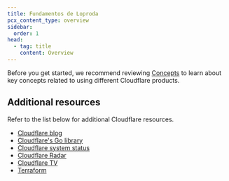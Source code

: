 ```yaml
---
title: Fundamentos de Loproda
pcx_content_type: overview
sidebar:
  order: 1
head:
  - tag: title
    content: Overview
---
```



<Render file="what-is-cloudflare" product="fundamentals" />

Before you get started, we recommend reviewing [Concepts](/fundamentals/concepts/) to learn about key concepts related to using different Cloudflare products.

## Additional resources

Refer to the list below for additional Cloudflare resources.

- [Cloudflare blog](https://blog.cloudflare.com)
- [Cloudflare's Go library](https://github.com/cloudflare/cloudflare-go)
- [Cloudflare system status](https://www.cloudflarestatus.com/)
- [Cloudflare Radar](https://radar.cloudflare.com)
- [Cloudflare TV](https://cloudflare.tv/schedule)
- [Terraform](https://registry.terraform.io/providers/cloudflare/cloudflare/latest/docs)

